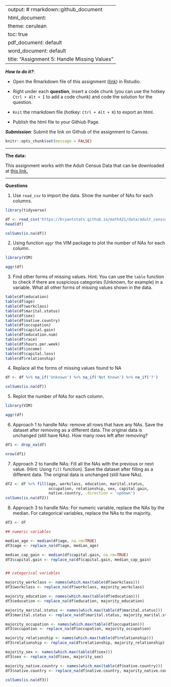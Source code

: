 
---
output: # rmarkdown::github_document
  html_document:
    theme: cerulean
    toc: true
  pdf_document: default
  word_document: default
title: "Assignment 5: Handle Missing Values"
---

***How to do it?***: 

- Open the Rmarkdown file of this assignment ([link](assignment5.Rmd)) in Rstudio. 

- Right under each **question**, insert  a code chunk (you can use the hotkey `Ctrl + Alt + I` to add a code chunk) and code the solution for the question. 

- `Knit` the rmarkdown file (hotkey: `Ctrl + Alt + K`) to export an html.  

-  Publish the html file to your Githiub Page. 

***Submission***: Submit the link on Github of the assignment to Canvas. 

```r
knitr::opts_chunk$set(message = FALSE)
```

-------

**The data:** 

This assignment works with the Adult Census Data that can be downloaded at [this link.](https://bryantstats.github.io/math421/data/adult_census_missing.csv)

-------

**Questions**

1. Use `read_csv` to import the data.  Show the number of NAs for each columns.   
```r
library(tidyverse)

df <- read_csv('https://bryantstats.github.io/math421/data/adult_census_missing.csv')
head(df)
```
```r
colSums(is.na(df))
```

2. Using function `aggr` the VIM package to plot the number of NAs for each column. 
```r
library(VIM)

aggr(df)
```

3. Find other forms of missing values. Hint: You can use the `table` function to check if there are suspicious categories (Unknown, for example) in a variable. What all other forms of missing values shown in the data. 
```r
table(df$education) 
table(df$age)
table(df$workclass) 
table(df$marital.status) 
table(df$sex)
table(df$native.country)
table(df$occupation)
table(df$capital.gain)
table(df$education.num)
table(df$race)
table(df$hours.per.week)
table(df$income)
table(df$capital.loss)
table(df$relationship)

```

4. Replace all the forms of missing values found to NA
```r
df <- df %>% na_if('Unknown') %>% na_if('Not Known') %>% na_if('?')

colSums(is.na(df))
```

5. Replot the number of NAs for each column. 
```r
library(VIM)

aggr(df)
```

6. Approach 1 to handle NAs: remove all rows that have any NAs. Save the dataset after removing as a different data. The original data is unchanged (still have NAs).  How many rows left after removing?
```r
df1 <- drop_na(df)

nrow(df1)
```

7. Approach 2 to handle NAs:  Fill all the NAs with the previous or next value. (Hint: Using `fill` function).  Save the dataset after filling as a different data. The original data is unchanged (still have NAs). 
```r
df2 <- df %>% fill(age, workclass, education, marital.status,
                   occupation, relationship, sex, capital.gain,
                   native.country, .direction = 'updown')
colSums(is.na(df2))
```

8. Approach 3 to handle NAs: For numeric variable, replace the NAs by the median.  For categorical variables, replace the NAs to the majority. 
```r
df3 <- df

## numeric variables

median_age <- median(df$age, na.rm=TRUE)
df3$age <- replace_na(df$age, median_age)

median_cap_gain <- median(df$capital.gain, na.rm=TRUE)
df3$capital.gain <- replace_na(df$capital.gain, median_cap_gain)


## categorical variables

majority_workclass <- names(which.max(table(df$workclass)))
df3$workclass <- replace_na(df$workclass, majority_workclass)

majority_education <- names(which.max(table(df$education)))
df3$education <- replace_na(df$education, majority_education)

majority_marital.status <- names(which.max(table(df$marital.status)))
df3$marital.status <- replace_na(df$marital.status, majority_marital.status)

majority_occupation <- names(which.max(table(df$occupation)))
df3$occupation <- replace_na(df$occupation, majority_occupation)

majority_relationship <- names(which.max(table(df$relationship)))
df3$relationship <- replace_na(df$relationship, majority_relationship)

majority_sex <- names(which.max(table(df$sex)))
df3$sex <- replace_na(df$sex, majority_sex)

majority_native.country <- names(which.max(table(df$native.country)))
df3$native.country <- replace_na(df$native.country, majority_native.country)

colSums(is.na(df3))
```





